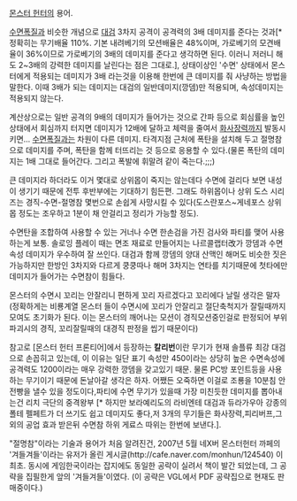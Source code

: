 [[몬스터 헌터]]의 용어.

[[수면폭질]]과 비슷한 개념으로 [[대검]] 3차지 공격이 공격력의 3배 데미지를 준다는 것과[* 정확히는 무기배율 110%. 기본 내려베기의 모션배율은 48%이며, 가로베기의 모견배율이 36%이므로 가로베기의 3배의 데미지를 준다고 생각하면 된다. 이러니 저러니 해도 2~3배의 강력한 데미지를 날린다는 점은 그대로.], 상태이상인 '수면' 상태에서 몬스터에게 적용되는 데미지가 3배 라는것을 이용해 한번에 큰 데미지를 줘 사냥하는 방법을 말한다. 이때 3배가 되는 데미지는 대검의 일반데미지(깡뎀)만 적용되며, 속성데미지는 적용되지 않는다. 

계산상으로는 일반 공격의 9배의 데미지가 들어가는 것으로 간파 등으로 회심률을 높인 상태에서 회심까지 터지면 데미지가 12배에 달하고 체력을 줄여서 [[화사장력]]까지 발동시키면... [[수면폭질]]과는 차원이 다른 데미지. 타격지점 근처에 폭탄을 설치해 두고 절명참으로 데미지를 주며, 폭탄을 함께 터뜨리는 것 등으로 응용할 수 있다.(물론 폭탄의 데미지는 1배 그대로 들어간다. 그리고 폭발에 휘말려 같이 죽는다.;;;)

큰 데미지라 하더라도 이거 몇대로 상위몹이 죽지는 않는데다 수면에 걸리다 보면 내성이 생기기 때문에 전투 후반부에는 기대하기 힘든편. 그래도 하위몹이나 상위 도스 시리즈는 경직-수면-절명참 몇번으로 손쉽게 사망시킬 수 있다(도스란포스~게네포스 상위몹 정도는 조우하고 1분이 채 안걸리고 정리가 가능할 정도).

수면탄을 조합하여 사용할 수 있는 거너나 수면 한손검을 가진 검사와 파티를 맺어 사용하는게 보통. 솔로잉 플레이 때는 면조 재료로 만들어지는 나르콜랩터改가 깡뎀과 수면속성 데미지가 우수하여 잘 쓰인다. 대검과 함께 깡뎀의 양대 산맥인 해머도 비슷한 짓은 가능하지만 한방인 3차지와 다르게 쿵쿵따나 해머 3차지는 연타를 치기때문에 첫타에만 데미지가 들어가는 수면참이 힘들다.

몬스터의 수면시 꼬리는 안잘리니 편하게 꼬리 자르겠다고 꼬리에다 날릴 생각은 말자(정확하게는 비룡계열 몬스터 들이 수면시에 꼬리가 안잘리고 절단축척지가 잘릴때까지 모여도 초기화가 된다. 이는 몬스터의 깨어나는 모션이 경직모션중인걸로 판정되어 부위파괴시의 경직, 꼬리잘릴때의 대경직 판정을 씹기 때문이다) 

참고로 [몬스터 헌터 프론티어]에서 등장하는 '''칼리번'''이란 무기가 현재 솔플류 최강 대검으로 손꼽히고 있는데, 이 이유는 일단 표기 속성만 450이라는 상당히 높은 수면속성에 공격력도 1200이라는 매우 강력한 깡뎀을 갖고있기 때문. 물론 PC방 포인트등을 사용하는 무기이기 때문에 돈날아갈 생각은 하자. 어쨌든 오죽하면 이걸로 조룡을 10분침 안전빵을 낼수 있을 정도이다,파티에 수면 무기가 있을때 가장 미친듯한 데미지를 뽑아내는건 리치 극단의 중격왕부 [* 하지만 보라예리도의 라비엔테 대검과 듀라가우아 강종의 폴테 펠페트가 더 쓰기도 쉽고 데미지도 좋다,저 3개의 무기들은 화사장력,피리버프,그외의 공업 효과 받은뒤 수면참 하위 게료스 따위는 한번에 보낸다.].

"절명참"이라는 기술과 용어가 처음 알려진건, 2007년 5월 네X버 몬스터헌터 까페의 '겨들겨들'이라는 유저가 올린 게시글(http://cafe.naver.com/monhun/124540) 이 최초. 동시에 게임한국이라는 잡지에도 동일한 공략이 실려서 책이 발간 되었는데, 그 공략을 집필한게 앞의 '겨들겨들'이였다. (이 공략은 VGL에서 PDF 공략집으로 현재도 판매중이다.)


